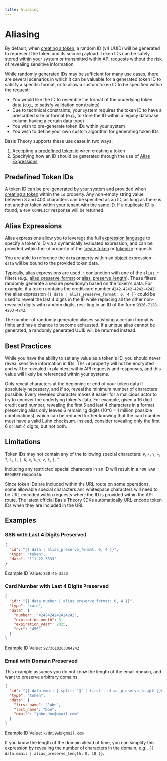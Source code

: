 ```yaml
---
title: Aliasing
---
```



# Aliasing

By default, when [creating a token](/docs/api/tokens#create-token), a random ID (v4 UUID) will be generated to represent the
token and its secure payload. Token IDs can be safely stored within your system or transmitted within API requests
without the risk of revealing sensitive information.

While randomly generated IDs may be sufficient for many use cases, there are several scenarios in which it can be
valuable for a generated token ID to satisfy a specific format, or to allow a custom token ID to be specified within
the request:

- You would like the ID to resemble the format of the underlying token data (e.g., to satisfy validation constraints)
- Due to technical constraints, your system requires the token ID to have a prescribed size or format (e.g., to store the
  ID within a legacy database column having a certain data type)
- You wish to pre-generate token IDs within your system
- You wish to define your own custom algorithm for generating token IDs

Basis Theory supports these use cases in two ways:

1. Accepting a [predefined token id](#pre-defined-token-ids) when creating a token
2. Specifying how an ID should be generated through the use of [Alias Expressions](#alias-expressions)

## Predefined Token IDs

A token ID can be pre-generated by your system and provided when [creating a token](/docs/api/tokens#create-token)
within the `id` property. Any non-empty string value between 3 and 400 characters can be specified as an ID, as long as
there is not another token within your tenant with the same ID. If a duplicate ID is found, a `409 CONFLICT`
response will be returned.

## Alias Expressions

Alias expressions allow you to leverage the full [expression language](/docs/expressions#language) to specify a token's ID via a
dynamically evaluated expression, and can be provided within the `id` property of the
[create token](/docs/api/tokens#create-token) or [tokenize](/docs/api/tokens/tokenize) requests.

You are able to reference the `data` property within an [object](/docs/expressions#language-objects) expression -
`data` will be bound to the provided token data.

Typically, alias expressions are used in conjunction with one of the `alias_*` filters (e.g., [alias_preserve_format](/docs/expressions/filters#alias_preserve_format)
or [alias_preserve_length](/docs/expressions/filters#alias_preserve_length)). These filters randomly generate a secure pseudonym based on the token's data.
For example, if a token contains the credit card number `4242-4242-4242-4242`, the alias expression `{{ data | alias_preserve_format: 0, 4 }}`
could be used to reveal the last 4 digits in the ID while replacing all the other non-revealed digits with random digits,
resulting in an ID of the form `9326-7128-4203-4242`.

<Alert type={Alerts.WARNING}>The number of randomly generated aliases satisfying a certain format is finite and has a chance to become exhausted. If a unique alias cannot be generated, a randomly generated UUID will be returned instead.</Alert>

## Best Practices

While you have the ability to set any value as a token's ID, you should never reveal sensitive information in IDs.
The `id` property will not be encrypted and will be revealed in plaintext within API requests and responses, and this
value will likely be referenced within your systems.

Only reveal characters at the beginning or end of your token data if absolutely necessary, and if so, reveal the minimum number of characters possible.
Every revealed character makes it easier for a malicious actor to try to uncover the underlying token's data.
For example, given a 16 digit credit card number, revealing the first 6 and last 4 characters in a format preserving alias
only leaves 6 remaining digits (10^6 = 1 million possible combinations), which can be reduced further
knowing that the card number must have a valid Luhn checksum. Instead, consider revealing only the first 6 or last 4 digits, but not both.

## Limitations

Token IDs may not contain any of the following special characters: `#`, `/`, `\`, `+`, `?`, `[`, `]`, `|`, `&`, `=`, `%`, `<`, `>`, `{`, `}`, `^`

Including any restricted special characters in an ID will result in a `400 BAD REQUEST` response.

Since token IDs are included within the URL route on some operations, some allowable special characters and whitespace
characters will need to be URL encoded within requests where the ID is provided within the API route.
The latest official Basis Theory SDKs automatically URL encode token IDs when they are included in the URL.

## Examples

### SSN with Last 4 Digits Preserved

```json showLineNumbers title=Request
{
  "id": "{{ data | alias_preserve_format: 0, 4 }}",
  "type": "token",
  "data": "111-22-3333"
}
```

Example ID Value: `830-46-3333`

### Card Number with Last 4 Digits Preserved

```json showLineNumbers title=Request
{
  "id": "{{ data.number | alias_preserve_format: 0, 4 }}",
  "type": "card",
  "data": {
    "number": "4242424242424242",
    "expiration_month": 3,
    "expiration_year": 2025,
    "cvc": "456"
  }
}
```

Example ID Value: `9273610263384242`

### Email with Domain Preserved

This example assumes you do not know the length of the email domain, and want to preserve arbitrary domains.

```json showLineNumbers title=Request
{
  "id": "{{ data.email | split: '@' | first | alias_preserve_length }}@{{ data.email | split: '@' | last }}",
  "type": "token",
  "data": {
    "first_name": "John",
    "last_name": "Doe",
    "email": "john.doe@gmail.com"
  }
}
```

Example ID Value: `k7dn59wb@gmail.com`

If you know the length of the domain ahead of time, you can simplify this expression by revealing the number of
characters in the domain, e.g., `{{ data.email | alias_preserve_length: 0, 10 }}`.
